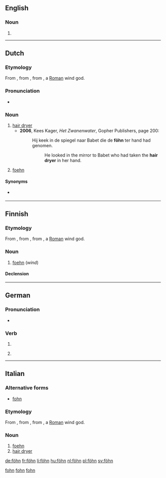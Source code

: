 {{also|Föhn}}
==English==

===Noun===
{{en-noun}}

# {{alternative spelling of|foehn}}

[[Category:English terms spelled with Ö|fohn]]

----

==Dutch==
{{was fwotd|2013|January|15}}

===Etymology===
From {{etyl|de|nl}} {{term|Föhn|lang=de}}, from {{etyl|VL.|nl}} {{recons|faonius|faōnius|lang=VL.|sc=Latn}}, from {{etyl|la|nl}} {{term|Favonius|Favōnius|[[w:Favonius|Favonius]]|lang=la}}, a [[Roman]] wind god.

===Pronunciation===
* {{IPA|lang=nl|/føːn/}}

===Noun===
{{nl-noun|m|föhns|föhntje}}

# [[hair dryer]]
#* '''2006''', Kees Kager, ''Het Zwanenwater'', Gopher Publishers, page 200:
#*: Hij keek in de spiegel naar Babet die de '''föhn''' ter hand had genomen.
#*:: He looked in the mirror to Babet who had taken the '''hair dryer''' in her hand.
# [[foehn]]

====Synonyms====
* {{sense|hair dryer}} {{l|nl|haardroger}}

[[Category:Dutch terms spelled with Ö|fohn]]

----

==Finnish==

===Etymology===
From {{etyl|de|fi}} {{term|Föhn|lang=de}}, from {{etyl|VL.|fi}} {{recons|faonius|faōnius|lang=VL.|sc=Latn}}, from {{etyl|la|fi}} {{term|Favonius|Favōnius|[[w:Favonius|Favonius]]|lang=la}}, a [[Roman]] wind god.

===Noun===
{{fi-noun}}

# [[foehn]] (''wind'')

====Declension====
{{fi-decl-risti|föhn|||ä|i=0}}

----

==German==

===Pronunciation===
* {{IPA|/føːn/|lang=de}}

===Verb===
{{head|de|verb form}}

# {{de-verb form of|föhnen|i|s}}
# {{informal|lang=de}} {{de-verb form of|föhnen|1|s|g}}

----

==Italian==

===Alternative forms===
* [[fohn]]

===Etymology===
From {{etyl|de|it}} {{term|Föhn|lang=de}}, from {{etyl|VL.|it}} {{recons|faonius|faōnius|lang=VL.|sc=Latn}}, from {{etyl|la|it}} {{term|Favonius|Favōnius|[[w:Favonius|Favonius]]|lang=la}}, a [[Roman]] wind god.

===Noun===
{{head|it|noun|g=m|invariable}}

# [[foehn]]
# [[hair dryer]]

[[Category:Italian terms spelled with Ö|fohn]]

[[de:föhn]]
[[fr:föhn]]
[[li:föhn]]
[[hu:föhn]]
[[nl:föhn]]
[[pl:föhn]]
[[sv:föhn]]